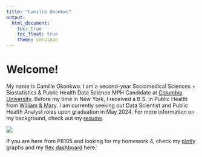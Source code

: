 ```yaml
---
title: "Camille Okonkwo"
output: 
  html_document:
    toc: true
    toc_float: true
    theme: cerulean
---
```



# Welcome!


My name is Camille Okonkwo. I am a second-year Sociomedical Sciences + Biostatistics & Public Health Data Science MPH Candidate at [Columbia University](https://www.publichealth.columbia.edu/). Before my time in New York, I received a B.S. in Public Health from [William & Mary](https://www.wm.edu/). I am currently seeking out Data Scientist and Public Health Analyst roles upon graduation in May 2024. For more information on my background, check out my [resume](resume.html).

![](images/graduation.JPG)

If you are here from P8105 and looking for my homework 4, check my [plotly](plotly.html) graphs and my [flex dashboard](dashboard.html) here. 